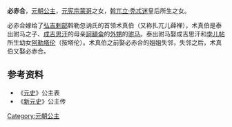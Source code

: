 {{東亞女性歷史人物
| 名稱=必赤合
| 身份=[[元朝|元朝]]公主
| 畫像=
| 說明=
| 姓名=失邻必赤合
| 封爵=[[公主|公主]]
| 位號=
| 封號=昌国大长公主
| 出生年=
| 逝世年=
| 諡號=
| 父親=[[蒙哥|蒙哥]]
| 母親=[[斡兀立·秃忒迷|斡兀立·秃忒迷]]
| 兄弟=[[班秃|班秃]]、[[阿速歹|阿速歹]]、[[玉龙答失|玉龙答失]]、[[昔里吉|昔里吉]]、[[辩都|辩都]]
| 姊妹=[[伯雅倫|伯雅倫]]、[[失邻|失邻]]
| 夫=术真伯
| 夫之父=泰出
|}}
'''必赤合'''，[[元朝|元朝]][[公主|公主]]，[[元宪宗|元宪宗]][[蒙哥|蒙哥]]之女，[[斡兀立·秃忒迷|斡兀立·秃忒迷]]皇后所生之女。

必赤合嫁给了[[弘吉剌部|弘吉剌部]]斡勒忽讷氏的首领术真伯（又称扎兀儿薛禅），术真伯是泰出驸马之子、[[成吉思汗|成吉思汗]]的母亲[[訶額侖|訶額侖]]的[[外甥|外甥]]的[[驸马|驸马]]。泰出驸马娶成吉思汗和[[孛儿帖|孛儿帖]]所生幼女[[阿勒塔伦|阿勒塔伦]]（按塔伦）。术真伯之前娶必赤合的姐姐失邻，失邻之后，术真伯又娶必赤合。
==参考资料==
*《[[元史|元史]]》公主表
*《[[新元史|新元史]]》公主传

{{元朝人物小作品}}
[[Category:元朝公主|Category:元朝公主]]